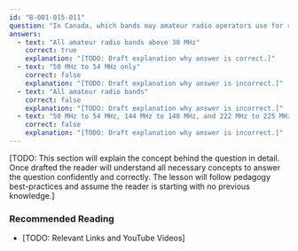 ```yaml
---
id: "B-001-015-011"
question: "In Canada, which bands may amateur radio operators use for radio control of models?"
answers:
  - text: "All amateur radio bands above 30 MHz"
    correct: true
    explanation: "[TODO: Draft explanation why answer is correct.]"
  - text: "50 MHz to 54 MHz only"
    correct: false
    explanation: "[TODO: Draft explanation why answer is incorrect.]"
  - text: "All amateur radio bands"
    correct: false
    explanation: "[TODO: Draft explanation why answer is incorrect.]"
  - text: "50 MHz to 54 MHz, 144 MHz to 148 MHz, and 222 MHz to 225 MHz only"
    correct: false
    explanation: "[TODO: Draft explanation why answer is incorrect.]"
---
```


[TODO: This section will explain the concept behind the question in detail. Once drafted the reader will understand all necessary concepts to answer the question confidently and correctly. The lesson will follow pedagogy best-practices and assume the reader is starting with no previous knowledge.]

### Recommended Reading

- [TODO: Relevant Links and YouTube Videos]
